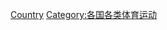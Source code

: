 {{Commons category|Fencing by country}}
{{Categories by country|nocat}}

[[Category:擊劍|Country]]
[[Category:各国各类体育运动|Category:各国各类体育运动]]